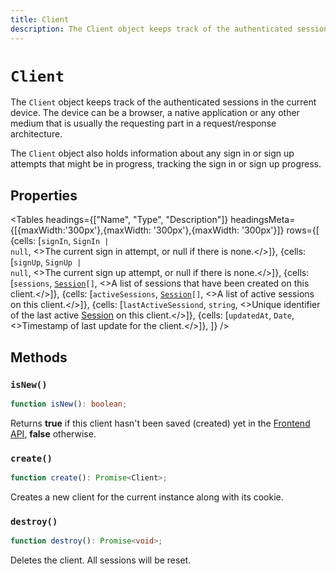 ```yaml
---
title: Client
description: The Client object keeps track of the authenticated sessions in the current device. The device can be a browser, a native application or any other medium that is usually the requesting part in a request/response architecture.
---
```



# `Client`

The `Client` object keeps track of the authenticated sessions in the current device. The device can be a browser, a native application or any other medium that is usually the requesting part in a request/response architecture.

The `Client` object also holds information about any sign in or sign up attempts that might be in progress, tracking the sign in or sign up progress.

## Properties

<Tables
  headings={["Name", "Type", "Description"]}
  headingsMeta={[{maxWidth:'300px'},{maxWidth: '300px'},{maxWidth: '300px'}]}
  rows={[
{cells: [<code>signIn</code>, <code>SignIn | null</code>, <>The current sign in attempt, or null if there is none.</>]},
{cells: [<code>signUp</code>, <code>SignUp  | null</code>, <>The current sign up attempt, or null if there is none.</>]},
{cells: [<code>sessions</code>, <code><a href="/docs/references/javascript/session">Session</a>[]</code>, <>A list of sessions that have been created on this client.</>]},
{cells: [<code>activeSessions</code>, <code><a href="/docs/references/javascript/session">Session</a>[]</code>, <>A list of active sessions on this client.</>]},
{cells: [<code>lastActiveSessiond</code>, <code>string</code>, <>Unique identifier of the last active <a href="/docs/references/javascript/session">Session</a> on this client.</>]},
{cells: [<code>updatedAt</code>, <code>Date</code>, <>Timestamp of last update for the client.</>]},
  ]}
/>

## Methods

### `isNew()`

```typescript
function isNew(): boolean;
```

Returns **true** if this client hasn't been saved (created) yet in the [Frontend API](https://reference.clerk.dev/reference/frontend-api-reference), **false** otherwise.

### `create()`

```typescript
function create(): Promise<Client>;
```

Creates a new client for the current instance along with its cookie.

### `destroy()`

```typescript
function destroy(): Promise<void>;
```

Deletes the client. All sessions will be reset.
